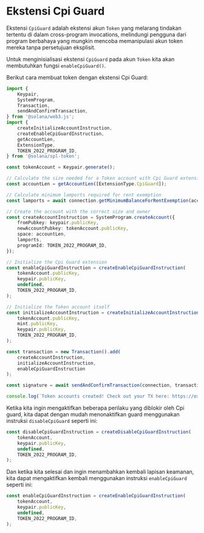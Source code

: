 
# Ekstensi Cpi Guard

Ekstensi `CpiGuard` adalah ekstensi akun `Token` yang melarang tindakan tertentu di dalam cross-program invocations, melindungi pengguna dari program berbahaya yang mungkin mencoba memanipulasi akun token mereka tanpa persetujuan eksplisit.

<ArticleSection name="Initializing the Token Account" id="initializing-the-token-account" level="h2" />

Untuk menginisialisasi ekstensi `CpiGuard` pada akun `Token` kita akan membutuhkan fungsi `enableCpiGuard()`.

Berikut cara membuat token dengan ekstensi Cpi Guard:

```ts
import {
    Keypair,
    SystemProgram,
    Transaction,
    sendAndConfirmTransaction,
} from '@solana/web3.js';
import {
    createInitializeAccountInstruction,
    createEnableCpiGuardInstruction,
    getAccountLen,
    ExtensionType,
    TOKEN_2022_PROGRAM_ID,
} from '@solana/spl-token';

const tokenAccount = Keypair.generate();

// Calculate the size needed for a Token account with Cpi Guard extension
const accountLen = getAccountLen([ExtensionType.CpiGuard]);

// Calculate minimum lamports required for rent exemption
const lamports = await connection.getMinimumBalanceForRentExemption(accountLen);

// Create the account with the correct size and owner
const createAccountInstruction = SystemProgram.createAccount({
    fromPubkey: keypair.publicKey,
    newAccountPubkey: tokenAccount.publicKey,
    space: accountLen,
    lamports,
    programId: TOKEN_2022_PROGRAM_ID,
});

// Initialize the Cpi Guard extension
const enableCpiGuardInstruction = createEnableCpiGuardInstruction(
    tokenAccount.publicKey,
    keypair.publicKey,
    undefined,
    TOKEN_2022_PROGRAM_ID,
);

// Initialize the Token account itself
const initializeAccountInstruction = createInitializeAccountInstruction(
    tokenAccount.publicKey,
    mint.publicKey,
    keypair.publicKey,
    TOKEN_2022_PROGRAM_ID,
);

const transaction = new Transaction().add(
    createAccountInstruction,
    initializeAccountInstruction,
    enableCpiGuardInstruction
);

const signature = await sendAndConfirmTransaction(connection, transaction, [keypair, tokenAccount], {skipPreflight: false});

console.log(`Token accounts created! Check out your TX here: https://explorer.solana.com/tx/${signature}?cluster=devnet`);
```

<ArticleSection name="Disabling the CPI Guard" id="disabling-the-cpi-guard" level="h2" />

Ketika kita ingin mengaktifkan beberapa perilaku yang diblokir oleh Cpi guard, kita dapat dengan mudah menonaktifkan guard menggunakan instruksi `disableCpiGuard` seperti ini:

```ts
const disableCpiGuardInstruction = createDisableCpiGuardInstruction(
    tokenAccount,
    keypair.publicKey,
    undefined,
    TOKEN_2022_PROGRAM_ID,
);
```

Dan ketika kita selesai dan ingin menambahkan kembali lapisan keamanan, kita dapat mengaktifkan kembali menggunakan instruksi `enableCpiGuard` seperti ini:

```ts
const enableCpiGuardInstruction = createEnableCpiGuardInstruction(
    tokenAccount,
    keypair.publicKey,
    undefined,
    TOKEN_2022_PROGRAM_ID,
);
```
